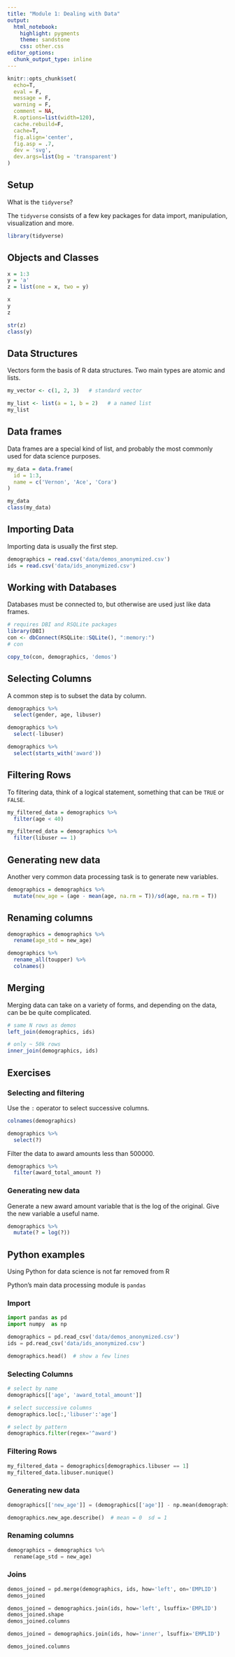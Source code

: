 ```yaml
---
title: "Module 1: Dealing with Data"
output: 
  html_notebook: 
    highlight: pygments
    theme: sandstone
    css: other.css
editor_options: 
  chunk_output_type: inline
---
```


```r
knitr::opts_chunk$set(
  echo=T, 
  eval = F,
  message = F, 
  warning = F, 
  comment = NA,
  R.options=list(width=120), 
  cache.rebuild=F, 
  cache=T,
  fig.align='center', 
  fig.asp = .7,
  dev = 'svg', 
  dev.args=list(bg = 'transparent')
)

```

## Setup

What is the `tidyverse`?

The `tidyverse` consists of a few key packages for data import, manipulation, visualization and more.

```r
library(tidyverse)
```


## Objects and Classes

```r
x = 1:3
y = 'a'
z = list(one = x, two = y)

x
y
z
```

```r
str(z)
class(y)
```

## Data Structures

Vectors form the basis of R data structures. Two main types are atomic and lists.

```r
my_vector <- c(1, 2, 3)   # standard vector
```

```r
my_list <- list(a = 1, b = 2)   # a named list
my_list
```

## Data frames

Data frames are a special kind of list, and probably the most commonly used for data science purposes.

```r
my_data = data.frame(
  id = 1:3,
  name = c('Vernon', 'Ace', 'Cora')
)

my_data
class(my_data)
```

## Importing Data

Importing data is usually the first step.

```r
demographics = read.csv('data/demos_anonymized.csv')
ids = read.csv('data/ids_anonymized.csv')
```

## Working with Databases

Databases must be connected to, but otherwise are used just like data frames.

```r
# requires DBI and RSQLite packages
library(DBI)
con <- dbConnect(RSQLite::SQLite(), ":memory:")
# con

copy_to(con, demographics, 'demos')
```



## Selecting Columns

A common step is to subset the data by column.

```r
demographics %>% 
  select(gender, age, libuser)
```


```r
demographics %>% 
  select(-libuser)
```

```r
demographics %>% 
  select(starts_with('award'))
```


## Filtering Rows

To filtering data, think of a logical statement, something that can be `TRUE` or `FALSE`.

```r
my_filtered_data = demographics %>% 
  filter(age < 40)

my_filtered_data = demographics %>% 
  filter(libuser == 1)
```


## Generating new data

Another very common data processing task is to generate new variables.

```r
demographics = demographics %>% 
  mutate(new_age = (age - mean(age, na.rm = T))/sd(age, na.rm = T))   
```

## Renaming columns



```r
demographics = demographics %>% 
  rename(age_std = new_age)
```

```r
demographics %>% 
  rename_all(toupper) %>% 
  colnames()
```

## Merging

Merging data can take on a variety of forms, and depending on the data, can be be quite complicated.

```r
# same N rows as demos
left_join(demographics, ids)

# only ~ 50k rows
inner_join(demographics, ids) 
```

## Exercises

### Selecting and filtering

Use the `:` operator to select successive columns.

```r
colnames(demographics)

demographics %>% 
  select(?)
```

Filter the data to award amounts less than 500000.


```r
demographics %>% 
  filter(award_total_amount ?)
```

### Generating new data

Generate a new award amount variable that is the log of the original.  Give the new variable a useful name.

```r
demographics %>% 
  mutate(? = log(?))
```


## Python examples

Using Python for data science is not far removed from R

Python's main data processing module is `pandas`


### Import

```python
import pandas as pd
import numpy  as np

demographics = pd.read_csv('data/demos_anonymized.csv')
ids = pd.read_csv('data/ids_anonymized.csv')

demographics.head()  # show a few lines
```

### Selecting Columns

```python
# select by name
demographics[['age', 'award_total_amount']]
```


```python
# select successive columns
demographics.loc[:,'libuser':'age']
```


```python
# select by pattern
demographics.filter(regex='^award') 
```

### Filtering Rows

```python
my_filtered_data = demographics[demographics.libuser == 1]
my_filtered_data.libuser.nunique()
```

### Generating new data

```python
demographics[['new_age']] = (demographics[['age']] - np.mean(demographics[['age']])) / np.std(demographics[['age']])

demographics.new_age.describe()  # mean = 0  sd = 1
```

### Renaming columns

```python
demographics = demographics %>% 
  rename(age_std = new_age)
```


### Joins

```python
demos_joined = pd.merge(demographics, ids, how='left', on='EMPLID')
demos_joined
```

```python
demos_joined = demographics.join(ids, how='left', lsuffix='EMPLID')
demos_joined.shape
demos_joined.columns
```


```python
demos_joined = demographics.join(ids, how='inner', lsuffix='EMPLID')

demos_joined.columns
```

